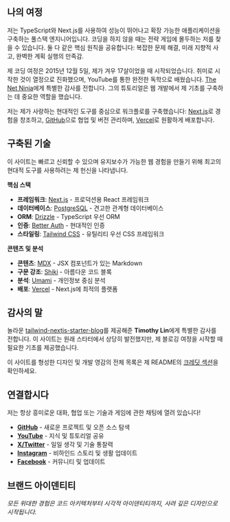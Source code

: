 ## 나의 여정

저는 TypeScript와 Next.js를 사용하여 성능이 뛰어나고 확장 가능한 애플리케이션을 구축하는 풀스택 엔지니어입니다. 코딩을 하지 않을 때는 전략 게임에 몰두하는 저를 찾을 수 있습니다. 둘 다 같은 핵심 원칙을 공유합니다: 복잡한 문제 해결, 미래 지향적 사고, 완벽한 계획 실행의 만족감.

제 코딩 여정은 2015년 12월 5일, 제가 겨우 17살이었을 때 시작되었습니다. 취미로 시작한 것이 열정으로 진화했으며, YouTube를 통한 완전한 독학으로 배웠습니다. [The Net Ninja](https://www.youtube.com/@NetNinja)에게 특별한 감사를 전합니다. 그의 튜토리얼은 웹 개발에서 제 기초를 구축하는 데 중요한 역할을 했습니다.

저는 제가 사랑하는 현대적인 도구를 중심으로 워크플로를 구축했습니다: [Next.js](https://nextjs.org/)로 경험을 창조하고, [GitHub](https://github.com)으로 협업 및 버전 관리하며, [Vercel](https://vercel.com)로 원활하게 배포합니다.

## 구축된 기술

이 사이트는 빠르고 신뢰할 수 있으며 유지보수가 가능한 웹 경험을 만들기 위해 최고의 현대적 도구를 사용하려는 제 헌신을 나타냅니다.

**핵심 스택**
- **프레임워크**: [Next.js](https://nextjs.org/) - 프로덕션용 React 프레임워크
- **데이터베이스**: [PostgreSQL](https://www.postgresql.org/) - 견고한 관계형 데이터베이스
- **ORM**: [Drizzle](https://orm.drizzle.team/) - TypeScript 우선 ORM
- **인증**: [Better Auth](https://www.better-auth.com/) - 현대적인 인증
- **스타일링**: [Tailwind CSS](https://tailwindcss.com) - 유틸리티 우선 CSS 프레임워크

**콘텐츠 및 분석**
- **콘텐츠**: [MDX](https://mdxjs.com/) - JSX 컴포넌트가 있는 Markdown
- **구문 강조**: [Shiki](https://github.com/shikijs/shiki) - 아름다운 코드 블록
- **분석**: [Umami](https://github.com/umami-software/umami) - 개인정보 중심 분석
- **배포**: [Vercel](https://vercel.com) - Next.js에 최적의 플랫폼

## 감사의 말

놀라운 [tailwind-nextjs-starter-blog](https://github.com/timlrx/tailwind-nextjs-starter-blog)를 제공해준 **Timothy Lin**에게 특별한 감사를 전합니다. 이 사이트는 원래 스타터에서 상당히 발전했지만, 제 블로깅 여정을 시작할 때 필요한 기초를 제공했습니다.

이 사이트를 형성한 디자인 및 개발 영감의 전체 목록은 제 README의 [크레딧 섹션](https://github.com/nelsonlaidev/nelsonlai.dev?tab=readme-ov-file#credits)을 확인하세요.

## 연결합시다

저는 항상 흥미로운 대화, 협업 또는 기술과 게임에 관한 채팅에 열려 있습니다!

- [**GitHub**](https://github.com/nelsonlaidev) - 새로운 프로젝트 및 오픈 소스 탐색
- [**YouTube**](https://www.youtube.com/@nelsonlaidev) - 지식 및 튜토리얼 공유
- [**X/Twitter**](https://x.com/nelsonlaidev) - 일일 생각 및 기술 통찰력
- [**Instagram**](https://www.instagram.com/nelsonlaidev) - 비하인드 스토리 및 생활 업데이트
- [**Facebook**](https://www.facebook.com/nelsonlaidev) - 커뮤니티 및 업데이트

## 브랜드 아이덴티티

<Logo />

*모든 위대한 경험은 코드 아키텍처부터 시각적 아이덴티티까지, 사려 깊은 디자인으로 시작됩니다.*